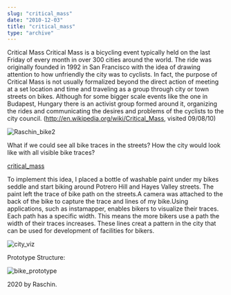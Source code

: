 ```yaml
---
slug: "critical_mass"
date: "2010-12-03"
title: "critical_mass"
type: "archive"
---
```


Critical Mass
Critical Mass is a bicycling event typically held on the last Friday of every month in over 300 cities around the world. The ride was originally founded in 1992 in San Francisco with the idea of drawing attention to how unfriendly the city was to cyclists. In fact, the purpose of Critical Mass is not usually formalized beyond the direct action of meeting at a set location and time and traveling as a group through city or town streets on bikes. Although for some bigger scale events like the one in Budapest, Hungary there is an activist group formed around it, organizing the rides and communicating the desires and problems of the cyclists to the city council. (http://en.wikipedia.org/wiki/Critical_Mass, visited 09/08/10)

![Raschin_bike2](http://raschin.com/blog/wp-content/uploads/2010/12/RaschinonBike2.jpg)

What if we could see all bike traces in the streets?
How the city would look like with all visible bike traces?

[critical_mass](https://www.youtube.com/watch?v=p3kqt4EyEmM&feature=emb_logo)

To implement this idea, I placed a bottle of washable paint under my bikes seddle and start biking around Potrero Hill and Hayes Valley streets. The paint left the trace of bike path on the streets.A camera was attached to the back of the bike to capture the trace and lines of my bike.Using applications, such as instamapper, enables bikers to visualize their traces. Each path has a specific width. This means the more bikers use a path the width of their traces increases. These lines creat a pattern in the city that can be used for development of facilities for bikers.

![city_viz](http://raschin.com/blog/wp-content/uploads/2010/12/toblog2.jpg)

 

Prototype Structure:

![bike_prototype](http://raschin.com/blog/wp-content/uploads/2010/12/bikewide2.jpg)






2020 by Raschin.